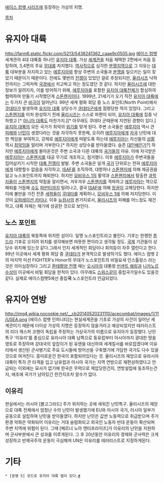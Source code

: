 [[에이스 컴뱃 시리즈]]에 등장하는 가상의 지명.

[[목차]]

= 유지아 대륙 =
http://farm6.static.flickr.com/5213/5438241362_caae9c0505.jpg
[[에이스 컴뱃]] 세계관의 4대 대륙중 하나인 [[유지아 대륙]]. 가상 [[세계]]관을 처음 채택한 2편에서 처음 등장하여, 3,4편의 주요 [[무대]]를 차지했다.
[[역사]]적으로 심각한 [[분쟁]]지역으로 그 이유는 [[대륙]] 대부분을 차지하고 있는 [[에루지아]]와 항상 주변의 소국들과 [[분쟁]]을 일으키는 일이 잦았기 때문이기 때문이다. 전에도 몇번의 [[전쟁]]이 있었던 걸로 추정되지만, [[율리시즈]] 낙하 전까지는 그럭저럭 [[국경]]에서 치고박고 하는 정도였던 것 같다. 
하지만 [[율리시즈]]에 대한 정보가 알려지자, 이를 방어하기 위해, [[에루지아]]를 포함한 [[유지아 대륙]]전체가 합심하여 협력하여 만들기 시작했던게 [[스톤헨지]]이다.
1999년, 21세기가 오기 직전 [[유지아 대륙]]에는 두가지 큰 [[비극]]이 일어난다. 99년 세계 평화 회담 중 노스 포인트(North Point)에서 [[쿠데타]]가 발생하여 [[유지아 대륙]] 상당수가 [[쿠데타]]군에게 점령당한 적이 있었다. 
그리고 [[스톤헨지]]를 미처 완성하기 전에 [[율리시즈]]는 스스로 파편이 되어, [[유지아 대륙]]에 집중 낙하했고 [* [[아니아 대륙]]도 마찬가지.][* 아무래도 쿠데타 군때문에 지연된 경향이 있다.] [[유지아 대륙]]의 모든 국가가 최악의 [[위기]]를 맞게 된다.
주변 소국들은 [[에루지아]] 역시 큰 [[피해]]와 [[난민]]이 생겼다라는 것을 자각하지 못한체, 오히려 [[에루지아]]에게 [[자국]] 난민에 대한 책임을 부여하고, 강제로 [[에루지아]]에게 떠맡도록 하는데 [[에루지아]]는 자신들의 [[상황]] 역시 [[최악]]임을 알리며 거부한다.[* 하지만 상당수를 받아들였다. 슬픈 [[대인배]]인가?]
하지만 [[에루지아]]에게 돌아온것은 주변 소국과 다른 대륙의 [[국가]]들의 야유. 이에 자극받은 [[에루지아]]는 [[스톤헨지]]를 대공 무기로 개조하고, 점거했다. 이후 [[에루지아]]가 주변국들을 집어삼키기 시작한 [[대륙 전쟁]]이 발발.
주변 소국들은 일개 [[국가]] 단위로는 전혀 [[에루지아]]에게 대항할수 없음을 자각하고, [[ISAF]]를 조직하여, 대항하나 [[스톤헨지]]에 의해 제공권을 잃고 노스포인트까지 패퇴한다.
하지만 [[모비우스 1]]의 활약과 [[스톤헨지]]에서 탈출한 [[과학자]]들이 [[스톤헨지]]의 약점을 알리면서, 겨우겨우 [[스톤헨지]]를 격파하고 [[에루지아]]는 역으로 패퇴를 거듭해 [[수도]] [[파반티]]까지 밀려나고, 결국 [[ISAF]]에 의해 [[정권]]이 교체당한다. 
하지만 이에 불만을 가진 잔존 [[세력]]들이 [[쿠데타]]를 계획하나, [[모비우스 1]]에 의해 저지당한다. 이것이 [[오퍼레이션 카티나]].
이후 [[뉴컴]]사의 본거지로서, [[율리시즈]]의 피해를 어느정도 재건하고, 대륙 자체는 재기에 성공한 것으로 보인다.
== 노스 포인트 ==
[[유지아 대륙]]의 북동쪽에 위치한 섬이다. 일명 노스포인트라고 불린다. 기후는 한랭한 [[툰드라]] 기후로 오히려 위치를 생각해보면 따뜻한 편이라고 생각될 정도. [[국제]] 기관들이 상당수 위치해 있는것 같다.그래서 인지 세계적인 회담이나 회의등이 자주 열린다고 한다. 99년 이곳에서 세계 평화 회담 중 [[쿠데타]]가 본격적으로 발생하기도 했다. 
에이스 컴뱃 2의 마지막 미션 FIGHTER's Honor의 무대가 노스포인트의 비밀요새 인스톨랑스 라는 것은 의미심장하다
그리고 [[환태평양 전쟁]] 때는 [[오시아]]의 대통령 [[빈센트 해링]]과 [[니카노르 수상]]이 이곳에서 비밀 회담을 한적이 있다. 
아무래도 [[스위스]]같이 중립국가일수도 있을것 같다. 실제로 에이스컴뱃5에선 중립'''국''' 노스포인트라 언급되었다.

= 유지아 연방 =
http://img4.wikia.nocookie.net/__cb20140520231110/acecombat/images/1/11/USEA.png
[에이스 컴뱃 인피니티]는 현실세계관을 기초로 가상의 사건이 일어난 세계관이기 때문에 더이상 가상의 지명은 등장하지 않을거라고 예상되었지만 테러리스트의 리더 캐스퍼 코헨이 독립을 주장하는 가상국가의 이름으로 유지아가 등장했다.
난민 특구 '이유리'를 중심으로 유라시아 대륙 남쪽으로 동유럽부터 아시아까지 광대한 땅을 영토로 주장하며 강대국의 앞잡이가 된 유엔을 대신하여 세계질서를 바로잡겠다며 이유리에서 생산된 군사병기로 주요 도시들에 방어선을 구축했기에 가담한 국가도 다수 있을것으로 여겨진다. 흥미로운건 한국이 포함되어있다는 것. 율리시즈의 재앙으로 유라시아 대륙이 특히 큰 타격을 입고 남유럽과 아시아 국가는 지역 연방으로 재편성하였다고 언급되는 이외에는 묘사가 없기에 한국은 무력으로 제압당한건지, 연방설립에 동조하는건지, 애초에 국가가 남아있긴 한건지조차 알수가 없다.
== 이유리 ==
현실에서는 러시아 [볼고그라드] 주가 위치하는 곳에 세워진 난민특구. 율리시즈의 재앙으로 대륙 전체에서 엄청난 수의 난민이 발생했기에 EU와 아시아 국가, 러시아 일부가 공동으로 설립하여 난민을 받아들였다. 하지만 난민은 값싼 노동력으로 취급받으며 주거환경 악화은 악화되어 이유리는 거대 슬럼화되고 외국인 노동자 반대 운동이 확산되며 주변 지역에 위협이 된다. 그때 [베르너 노아 엔터프라이즈]가 이유리의 난민을 지원하며 군사부분에서 큰 성과를 이루게된다. 그 후 20년동안 이유리의 경제와 군사력은 크게 성장하고 반제국주의 운동이 극심해져 UN은 이유리를 테러리스트로 지정하게된다.

= 기타 =
 * [문명 5] 모드로 유지아 대륙 맵이 있다.[http://steamcommunity.com/sharedfiles/filedetails/?id=244635814 #]
